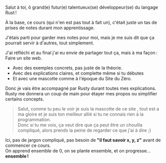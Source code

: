 Salut à toi, ô grand(e) futur(e) talentueux(se) développeur(se) du langage Rust !

À la base, ce cours (qui n'en est pas tout à fait un), c'était juste un tas de prises de notes durant mon apprentissage.

J'étais parti pour garder mes notes pour moi, mais je me suis dit que ça pourrait servir à d'autres, tout simplement.

J'ai réfléchi et au final j'ai eu envie de partager tout ça, mais à ma façon : Faire un site web.
* Avec des exemples concrets, pas juste de la théorie.
* Avec des explications claires, et complette même si tu débutes
* Et avec une mascotte comme à l'époque du Site du Zéro.

Donc je vais être accompagné par Rusty durant toutes mes explications.  
Rusty me donnera un coup de main pour étayer mes propos ou simplifier certains concepts.

> Salut, comme tu peu le voir je suis la mascotte de ce site , tout est a ma gloire et je suis ton meilleur allié si tu ne connais rien à la programmation.  
> Donc si tu me vois, ça veut dire que ça peut être un chouilla compliqué, alors prends la peine de regarder ce que j'ai à dire ;)

Ici, pas de jargon compliqué, pas besoin de **"il faut savoir x, y, z"** avant de commencer ce cours.  
On apprend ensemble de 0, on se plante ensemble, et on progresse… **ensemble !**